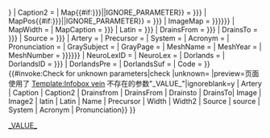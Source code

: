 {{Infobox anatomy
| type = vein
| Name = {{{Name}}}
| Image = {{{Image|}}}
| Width = {{{Width|}}}
| Caption = {{{Caption|}}}
| Image2 = {{{Image2|}}}
| Width2 = {{{Width2|{{{Width|}}}}}}
| Caption2 = {{{Caption2|}}} 
| Map{{#if:{{{map|{{{Map|}}}}}}||IGNORE_PARAMETER}} = {{{map|{{{Map|}}}}}}
| MapPos{{#if:{{{map_position|{{{MapPos|}}}}}}||IGNORE_PARAMETER}} = {{{map_position|{{{MapPos|}}}}}}
| ImageMap = {{{ImageMap|{{{Imagemap|{{{image_map|}}}}}}}}}
| MapWidth = {{{MapWidth|}}}
| MapCaption = {{{map_caption|{{{MapCaption|}}}}}}
| Latin = {{{Latin|{{{latin|}}}}}}
| DrainsFrom = {{{DrainsFrom|{{{Drainsfrom|}}}}}}
| DrainsTo = {{{DrainsTo|{{{Drainsto|}}}}}}
| Source = {{{Source|{{{source|}}}}}}
| Artery = {{{Artery|}}} 
| Precursor = {{{Precursor|}}}
| System = {{{System|}}}
| Acronym = {{{Acronym|}}}
| Pronunciation = {{{Pronunciation|}}}
| GraySubject = {{{GraySubject|}}}
| GrayPage = {{{GrayPage|}}}
| MeshName = {{{MeshName|}}}
| MeshYear = {{{MeshYear|2007}}}
| MeshNumber = {{{MeshNumber|{{{Meshnumber|{{{MeSHnumber|}}}}}}}}}
| NeuroLexID = {{{NeuroLexID|}}}
| NeuroLex = {{{NeuroLex|}}}
| Dorlands = {{{Dorlands|}}}
| DorlandsID = {{{DorlandsSuf|{{{DorlandsID|}}}}}}
| DorlandsPre = {{{DorlandsPre|}}}
| DorlandsSuf = {{{DorlandsSuf|}}}
| Code = {{{Code|}}}
}}{{main other|
{{#ifeq:{{{1|♦}}}|♦||[[Category:使用過時參數的醫學信息模板|1{{PAGENAME}}]]
}}{{#invoke:Check for unknown parameters|check
|unknown=[[Category:使用過時參數的醫學信息模板|_VALUE_{{PAGENAME}}]]
|preview=页面使用了 [[Template:Infobox vein]] 不存在的参数"_VALUE_"|ignoreblank=y
| Artery | Caption | Caption2 | Drainsfrom | DrainsFrom | Drainsto | DrainsTo| Image  | Image2 | latin | Latin | Name | Precursor | Width | Width2 | Source | source | System | Acronym | Pronunciation}}
}}<noinclude>
{{documentation}}
</noinclude>